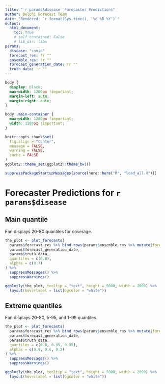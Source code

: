 ```yaml
---
title: "`r params$disease` Forecaster Predictions"
author: Delphi Forecast Team
date: "Rendered: `r format(Sys.time(), '%d %B %Y')`"
output:
  html_document:
    toc: True
    # self_contained: False
    # lib_dir: libs
params:
  disease: "covid"
  forecast_res: !r ""
  ensemble_res: !r ""
  forecast_generation_date: !r ""
  truth_data: !r ""
---
```


```css
body {
  display: block;
  max-width: 1280px !important;
  margin-left: auto;
  margin-right: auto;
}

body .main-container {
  max-width: 1280px !important;
  width: 1280px !important;
}
```

```r
knitr::opts_chunk$set(
  fig.align = "center",
  message = FALSE,
  warning = FALSE,
  cache = FALSE
)
ggplot2::theme_set(ggplot2::theme_bw())
```

```r
suppressPackageStartupMessages(source(here::here("R", "load_all.R")))
```

# Forecaster Predictions for `r params$disease`  {.tabset}

## Main quantile

Fan displays 20-80 quantiles for coverage.

```r
the_plot <- plot_forecasts(
  params$forecast_res %>% bind_rows(params$ensemble_res %>% mutate(forecaster = "ensemble")),
  params$forecast_generation_date,
  params$truth_data,
  quantiles = c(0.8),
  alphas = c(0.7)
) %>%
  suppressMessages() %>%
  suppressWarnings()

ggplotly(the_plot, tooltip = "text", height = 9000, width = 2000) %>%
  layout(hoverlabel = list(bgcolor = "white"))
```

## Extreme quantiles

Fan displays 20-80, 5-95, and 1-99 quantiles.

```r
the_plot <- plot_forecasts(
  params$forecast_res %>% bind_rows(params$ensemble_res %>% mutate(forecaster = "ensemble")),
  params$forecast_generation_date,
  params$truth_data,
  quantiles = c(0.8, 0.95, 0.99),
  alphas = c(0.9, 0.6, 0.2)
) %>%
  suppressMessages() %>%
  suppressWarnings()

ggplotly(the_plot, tooltip = "text", height = 9000, width = 2000) %>%
  layout(hoverlabel = list(bgcolor = "white"))
```

<!-- ## epipredict national -->

<!-- ```{r, fig.width = 12, echo=FALSE} -->
<!-- the_plot <- plot_forecasts( -->
<!--   params$forecast_res %>% -->
<!--   bind_rows(params$ensemble_res %>% mutate(forecaster = "ensemble")) %>% -->
<!--   filter(geo_value != "usa") %>% -->
<!--   summarise( -->
<!--     value = sum(value), -->
<!--     .by = c("forecaster", "forecast_date", "target_end_date", "quantile") -->
<!--   ), -->
<!--   params$forecast_generation_date, -->
<!--   "nation", -->
<!--   params$truth_data %>% mutate(target_end_date = time_value) %>% filter(geo_value == "usa") %>% filter(time_value > "2023-09-01") -->
<!-- ) %>% -->
<!--   suppressMessages() %>% -->
<!--   suppressWarnings() -->

<!-- ggplotly(the_plot, tooltip = "text", height = 400, width = 1200) %>% -->
<!--   layout(hoverlabel = list(bgcolor = "white")) -->
<!-- ``` -->
